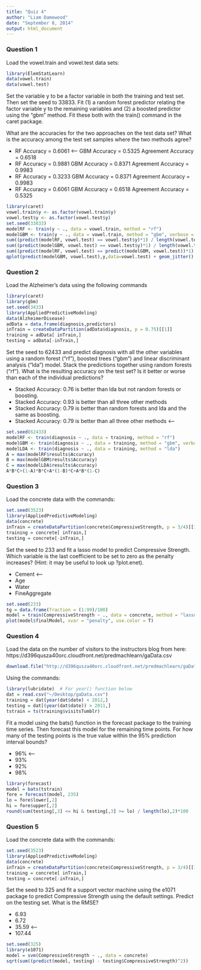 ```yaml
---
title: "Quiz 4"
author: "Liam Damewood"
date: "September 8, 2014"
output: html_document
---
```

### Question 1
Load the vowel.train and vowel.test data sets:
```r
library(ElemStatLearn)
data(vowel.train)
data(vowel.test) 
```
Set the variable y to be a factor variable in both the training and test set. Then set the seed to 33833. Fit (1) a random forest predictor relating the factor variable y to the remaining variables and (2) a boosted predictor using the "gbm" method. Fit these both with the train() command in the caret package. 

What are the accuracies for the two approaches on the test data set? What is the accuracy among the test set samples where the two methods agree?

* RF Accuracy = 0.6061 <--
  GBM Accuracy = 0.5325 
  Agreement Accuracy = 0.6518
* RF Accuracy = 0.9881 
  GBM Accuracy = 0.8371 
  Agreement Accuracy = 0.9983
* RF Accuracy = 0.3233 
  GBM Accuracy = 0.8371 
  Agreement Accuracy = 0.9983
* RF Accuracy = 0.6061 
  GBM Accuracy = 0.6518 
  Agreement Accuracy = 0.5325

```r
library(caret)
vowel.train$y <- as.factor(vowel.train$y)
vowel.test$y <- as.factor(vowel.test$y)
set.seed(33833)
modelRF <- train(y ~ ., data = vowel.train, method = "rf")
modelGBM <- train(y ~ ., data = vowel.train, method = "gbm", verbose = F)
sum((predict(modelRF, vowel.test) == vowel.test$y)*1) / length(vowel.test$y)
sum((predict(modelGBM, vowel.test) == vowel.test$y)*1) / length(vowel.test$y)
sum((predict(modelRF, vowel.test) == predict(modelGBM, vowel.test))*1) / length(vowel.test$y)
qplot(predict(modelGBM, vowel.test),y,data=vowel.test) + geom_jitter()
```

### Question 2
Load the Alzheimer's data using the following commands
```r
library(caret)
library(gbm)
set.seed(3433)
library(AppliedPredictiveModeling)
data(AlzheimerDisease)
adData = data.frame(diagnosis,predictors)
inTrain = createDataPartition(adData$diagnosis, p = 0.75)[[1]]
training = adData[ inTrain,]
testing = adData[-inTrain,]
```
Set the seed to 62433 and predict diagnosis with all the other variables using a random forest ("rf"), boosted trees ("gbm") and linear discriminant analysis ("lda") model. Stack the predictions together using random forests ("rf"). What is the resulting accuracy on the test set? Is it better or worse than each of the individual predictions?

* Stacked Accuracy: 0.76 is better than lda but not random forests or boosting.
* Stacked Accuracy: 0.93 is better than all three other methods
* Stacked Accuracy: 0.79 is better than random forests and lda and the same as boosting.
* Stacked Accuracy: 0.79 is better than all three other methods <--

```r
set.seed(62433)
modelRF <- train(diagnosis ~ ., data = training, method = "rf")
modelGBM <- train(diagnosis ~ ., data = training, method = "gbm", verbose = F)
modelLDA <- train(diagnosis ~ ., data = training, method = "lda")
A = max(modelRF$results$Accuracy)
B = max(modelGBM$results$Accuracy)
C = max(modelLDA$results$Accuracy)
A*B*C+(1-A)*B*C+A*(1-B)*C+A*B*(1-C)
```

### Question 3
Load the concrete data with the commands:
```r
set.seed(3523)
library(AppliedPredictiveModeling)
data(concrete)
inTrain = createDataPartition(concrete$CompressiveStrength, p = 3/4)[[1]]
training = concrete[ inTrain,]
testing = concrete[-inTrain,]
```
Set the seed to 233 and fit a lasso model to predict Compressive Strength. Which variable is the last coefficient to be set to zero as the penalty increases? (Hint: it may be useful to look up ?plot.enet).

* Cement <--
* Age
* Water
* FineAggregate

```r
set.seed(233)
tg = data.frame(fraction = (1:99)/100)
model = train(CompressiveStrength ~ ., data = concrete, method = "lasso", tuneGrid = tg)
plot(model$finalModel, xvar = "penalty", use.color = T)
```

### Question 4
Load the data on the number of visitors to the instructors blog from here: 
https://d396qusza40orc.cloudfront.net/predmachlearn/gaData.csv
```r
download.file("http://d396qusza40orc.cloudfront.net/predmachlearn/gaData.csv", destfile = "~/Desktop/gaData.csv")
```
Using the commands:

```r
library(lubridate)  # For year() function below
dat = read.csv("~/Desktop/gaData.csv")
training = dat[year(dat$date) < 2012,]
testing = dat[(year(dat$date)) > 2011,]
tstrain = ts(training$visitsTumblr)
```
Fit a model using the bats() function in the forecast package to the training time series. Then forecast this model for the remaining time points. For how many of the testing points is the true value within the 95% prediction interval bounds?

* 96% <--
* 93%
* 92%
* 98%

```r
library(forecast)
model = bats(tstrain)
fore = forecast(model, 235)
lo = fore$lower[,2]
hi = fore$upper[,2]
round(sum(testing[,3] <= hi & testing[,3] >= lo) / length(lo),2)*100
```

### Question 5
Load the concrete data with the commands:
```r
set.seed(3523)
library(AppliedPredictiveModeling)
data(concrete)
inTrain = createDataPartition(concrete$CompressiveStrength, p = 3/4)[[1]]
training = concrete[ inTrain,]
testing = concrete[-inTrain,]
```
Set the seed to 325 and fit a support vector machine using the e1071 package to predict Compressive Strength using the default settings. Predict on the testing set. What is the RMSE?

* 6.93
* 6.72
* 35.59 <--
* 107.44

```r
set.seed(325)
library(e1071)
model = svm(CompressiveStrength ~ ., data = concrete)
sqrt(sum((predict(model, testing) - testing$CompressiveStrength)^2))
```